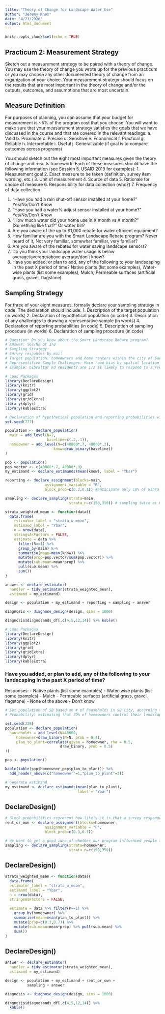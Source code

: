 ```yaml
---
title: "Theory of Change for Landscape Water Use"
author: "Jeremy Knox"
date: "4/23/2020"
output: html_document
---
```


```r
knitr::opts_chunk$set(echo = TRUE)
```

## Practicum 2: Measurement Strategy 
Sketch out a measurement strategy to be paired with a theory of change. You may use the theory of change you wrote up for the previous practicum or you may choose any other documented theory of change from an organization of your choice. Your measurement strategy should focus on the results that are most important in the theory of change and/or the outputs, outcomes, and assumptions that are most uncertain.

## Measure Definition
For purposes of planning, you can assume that your budget for measurement is ~5% of the program cost that you choose. You will want to make sure that your measurement strategy satisfies the goals that we have discussed in the course and that are covered in the relevant readings:
    a. Valid
    b. Proximate
    c. Precise 
    d. Sensitive
    e. Economical 
    f. Practical
    g. Reliable
    h. Interpretable
    i. Useful
    j. Generalizable (if goal is to compare outcomes across programs)
    
You should sketch out the eight most important measures given the theory of change and results framework. Each of these measures should have the following information (see Session 5, USAID 2019 for examples):
    1. Measurement goal
    2. Exact measure to be taken (definition, survey item wording, etc.) 
    3. Unit of measurement
    4. Source of data
    5. Rationale for choice of measure
    6. Responsibility for data collection (who?)
    7. Frequency of data collection


1) “Have you had a rain shut-off sensor installed at your home?” Yes/No/Don’t Know
2) “Have you had a water% adjust sensor installed at your home?” Yes/No/Don’t Know
3) “How much water did your home use in X month vs X month?” (Something like that?” Or water bill?
4) Are you aware of the up to $1,000 rebate for water efficient equipment? 
5) How familiar are you with the Smart Landscape Rebate program? Never heard of it, Not very familiar, somewhat familiar, very familiar?
6) Are you aware of the rebates for water saving landscape sensors? 
7) Do you think your landscape water usage is below average/average/above average/don’t know?
8) Have you added, or plan to add, any of the following to your landscaping in the past X period of time? Native plants (list some examples), Water-wise plants (list some examples), Mulch, Permeable surfaces (artificial grass, gravel, flagstone)

    
## Sampling Strategy
For three of your eight measures, formally declare your sampling strategy in code. The declaration should include:
    1. Description of the target population (in words)
    2. Declaration of hypothetical population (in code)
    3. Description of any challenges to drawing a representative sample (in words) 
    4. Declaration of reporting probabilities (in code)
    5. Description of sampling procedure (in words)
    6. Declaration of sampling procedure (in code)

```r
# Question: Do you know about the Smart Landscape Rebate program?
# Answer: Yes/No or 1/0
# Sampling Strategy:
# Survey responses by mail
# Target population: homeowners and home renters within the city of Santa Barbara 
# Representitive Sample Challenges: Main road bias by spatial location 
# Example: Gibraltar Rd residents are 1/2 as likely to respond to surveys so we will sample them 2x as much to get a representative sample of SB city residents. That means Gibrlatar residents will respond to 10% of the surveys handed out and SB "main" residents will respond to 20% of surveys. Gibrlatar resdents only account for 30% of the population. The population is around 40,000. We intened to sample 250 residents. 

# Load Packages
library(DeclareDesign)
library(knitr)
library(ggplot2)
library(grid)
library(gridExtra)
library(dplyr)
library(kableExtra)

# Declaration of hypothetical population and reporting probabilities with sampling procedure
set.seed(777)

population <- declare_population(
  main = add_level(N=2, 
                   baseline=c(.2,.1)),
  homeowner = add_level(N=c(40000*.7, 40000*.3), 
                      know=draw_binary(baseline))
)

pop <- population()
pop.vector <- c(40000*.7, 40000*.3)
my_estimand <- declare_estimands(mean(know), label = "Ybar")

reporting <- declare_assignment(blocks=main,
                  assignment_variable = "R",
                  block_prob=c(0.2,0.1)) #anticipate only 10% of Gibraltar residents and 20% of everyone else to respond to survey

sampling <- declare_sampling(strata=main, 
                             strata_n=c(150,350)) # sampling twice as many 

strata_weighted_mean <- function(data){ 
  data.frame(
    estimator_label = "strata_w_mean", 
    estimand_label = "Ybar",
    n = nrow(data), 
    stringsAsFactors = FALSE,
    estimate = data %>% 
      filter(R==1) %>%
      group_by(main) %>%
      summarise(mean=mean(know)) %>% 
      mutate(prop=pop.vector/sum(pop.vector)) %>% 
      mutate(sub.mean=mean*prop) %>% 
      pull(sub.mean) %>% 
      sum())
}

answer <- declare_estimator(
  handler = tidy_estimator(strata_weighted_mean), 
  estimand = my_estimand)

design <- population + my_estimand + reporting + sampling + answer

diagnosis <- diagnose_design(design, sims = 1000)

diagnosis$diagnosands_df[,c(4,5,12,14)] %>% kable()


```

```r

# Load Packages
library(DeclareDesign)
library(knitr)
library(ggplot2)
library(grid)
library(gridExtra)
library(dplyr)
library(kableExtra)

```

### Have you added, or plan to add, any of the following to your landscaping in the past X period of time?

Responses:
- Native plants (list some examples)
- Water-wise plants (list some examples)
- Mulch
- Permeable surfaces (artificial grass, gravel, flagstone)
- None of the above
- Don’t know

```r

# Set population of SB based on # of households in SB City, according to US Census data (rounded up to 40,000 for simplicity's sake). Probability is based on data from https://bit.ly/2zSrEdT, which reports a 40% homeownership rate.
# Probability: estimating that 70% of homeowners control their landscaping decisions, while only 30% of renters control their landscaping decisions.

set.seed(228)
population <- declare_population(
  households = add_level(N=40000, 
     homeowner=draw_binary(N=N, prob = 0.4),
     plan_to_plant=correlate(given = homeowner, rho = 0.5,
                         draw_binary, prob = 0.5)
))

pop <- population()

kable(table(pop$homeowner,pop$plan_to_plant)) %>% 
  add_header_above(c("homeowner"=1,"plan_to_plant"=2))

# Generate estimand
my_estimand <- declare_estimands(mean(plan_to_plant),
                                 label = "Ybar")
```

## DeclareDesign()

```r

# Block probabilities represent how likely it is that a survey respondent actually is in control of their landscaping. If they're not in control of their landscaping, they are not likley to even respond to the survey. 
rent_or_own <- declare_assignment(blocks=homeowner,
                  assignment_variable = "P",
                  block_prob=c(0.3,0.7))

# We want to get a good idea of whether our program influenced people to make changes in the garden, so we want to hear more from people who are more likely to have control over their own gardens. We oversample homeowners to bias the average response towards people who are more likely to be in control of their landscaping, and therefore more likely to respond or make water-wise changes in the garden. 
sampling <- declare_sampling(strata=homeowner,
                             strata_n=c(150,350))
```

## DeclareDesign()

```r

strata_weighted_mean <- function(data){
  data.frame(  
  estimator_label = "strata_w_mean",
  estimand_label = "Ybar",
  n = nrow(data),
  stringsAsFactors = FALSE,
  
  estimate = data %>% filter(P==1) %>%
    group_by(homeowner) %>% 
    summarise(mean=mean(plan_to_plant)) %>%
    mutate(prop=c(0.3,0.7)) %>%
    mutate(sub.mean=mean*prop) %>% pull(sub.mean) %>% 
    sum())
}

```

## DeclareDesign()

```r

answer <- declare_estimator(
  handler = tidy_estimator(strata_weighted_mean),
  estimand = my_estimand)

design <- population + my_estimand + rent_or_own +
          sampling + answer

diagnosis <- diagnose_design(design, sims = 1000)

diagnosis$diagnosands_df[,c(4,5,12,14)] %>%
  kable()

```